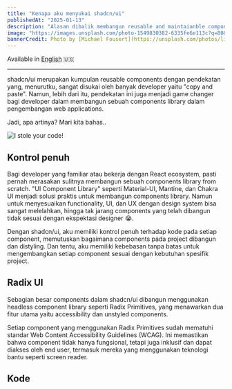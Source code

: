 ```yaml
---
title: "Kenapa aku menyukai shadcn/ui"
publishedAt: "2025-01-13"
description: "Alasan dibalik membangun reusable and maintaianble components menggunakan shadcn/ui"
image: "https://images.unsplash.com/photo-1549830382-6335fe6e113c?q=80&w=1974&auto=format&fit=crop&ixlib=rb-4.0.3&ixid=M3wxMjA3fDB8MHxwaG90by1wYWdlfHx8fGVufDB8fHx8fA%3D%3D"
bannerCredit: Photo by [Michael Fousert](https://unsplash.com/photos/lighted-incandescent-lamp-RCw5oZPCHiY)
---
```


Available in [English](/blog/why-i-love-shadcn-ui) 🇺🇸

---

shadcn/ui merupakan kumpulan reusable components dengan pendekatan yang, menurutku, sangat disukai oleh banyak developer yaitu "copy and paste". Namun, lebih dari itu, pendekatan ini juga menjadi game changer bagi developer dalam membangun sebuah components library dalam pengembangan web applications.

Jadi, apa artinya? Mari kita bahas..

![I stole your code!](/images/meme/stole-code.jpeg)

## Kontrol penuh

Bagi developer yang familiar atau bekerja dengan React ecosystem, pasti pernah merasakan sulitnya membangun sebuah components library from scratch. "UI Component Library" seperti Material-UI, Mantine, dan Chakra UI menjadi solusi praktis untuk membangun components library. Namun untuk menyesuaikan functionality, UI, dan UX dengan design system bisa sangat melelahkan, hingga tak jarang components yang telah dibangun tidak sesuai dengan ekspektasi designer 😭.

Dengan shadcn/ui, aku memiliki kontrol penuh terhadap kode pada setiap component, memutuskan bagaimana components pada project dibangun dan distyling. Dan tentu, aku memiliki kebebasan tanpa batas untuk mengembangkan setiap component sesuai dengan kebutuhan spesifik project.

## Radix UI

Sebagian besar components dalam shadcn/ui dibangun menggunakan headless component library seperti Radix Primitives, yang menawarkan dua fitur utama yaitu accessibility dan unstyled components.

Setiap component yang menggunakan Radix Primitives sudah mematuhi standar Web Content Accessibility Guidelines (WCAG). Ini memastikan bahwa component tidak hanya fungsional, tetapi juga inklusif dan dapat diakses oleh end user, termasuk mereka yang menggunakan teknologi bantu seperti screen reader.

## Kode
